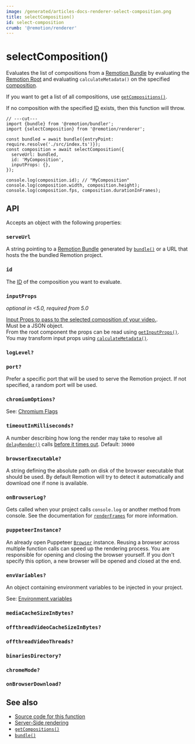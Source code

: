 ```yaml
---
image: /generated/articles-docs-renderer-select-composition.png
title: selectComposition()
id: select-composition
crumb: '@remotion/renderer'
---
```


# selectComposition()<AvailableFrom v="4.0.0"/>

Evaluates the list of compositions from a [Remotion Bundle](/docs/terminology/bundle) by evaluating the [Remotion Root](/docs/terminology/remotion-root) and evaluating `calculateMetadata()` on the specified [composition](/docs/terminology/composition).

If you want to get a list of all compositions, use [`getCompositions()`](/docs/renderer/get-compositions).

If no composition with the specified [ID](/docs/terminology/composition#composition-id) exists, then this function will throw.

```tsx twoslash title="Example"
// ---cut---
import {bundle} from '@remotion/bundler';
import {selectComposition} from '@remotion/renderer';

const bundled = await bundle({entryPoint: require.resolve('./src/index.ts')});
const composition = await selectComposition({
  serveUrl: bundled,
  id: 'MyComposition',
  inputProps: {},
});

console.log(composition.id); // "MyComposition"
console.log(composition.width, composition.height);
console.log(composition.fps, composition.durationInFrames);
```

## API

Accepts an object with the following properties:

### `serveUrl`

A string pointing to a [Remotion Bundle](/docs/terminology/bundle) generated by [`bundle()`](/docs/bundle) or a URL that hosts the the bundled Remotion project.

### `id`

The [ID](/docs/terminology/composition#composition-id) of the composition you want to evaluate.

### `inputProps`

_optional in &lt;5.0, required from 5.0_

[Input Props to pass to the selected composition of your video.](/docs/passing-props#passing-input-props-in-the-cli).  
Must be a JSON object.  
From the root component the props can be read using [`getInputProps()`](/docs/get-input-props).  
You may transform input props using [`calculateMetadata()`](/docs/calculate-metadata).

### `logLevel?`

<Options id="log" />

### `port?`

Prefer a specific port that will be used to serve the Remotion project. If not specified, a random port will be used.

### `chromiumOptions?`

See: [Chromium Flags](/docs/chromium-flags)

### `timeoutInMilliseconds?`

A number describing how long the render may take to resolve all [`delayRender()`](/docs/delay-render) calls [before it times out](/docs/timeout). Default: `30000`

### `browserExecutable?`

A string defining the absolute path on disk of the browser executable that should be used. By default Remotion will try to detect it automatically and download one if none is available.

### `onBrowserLog?`

Gets called when your project calls `console.log` or another method from console. See the documentation for [`renderFrames`](/docs/renderer/render-frames#onbrowserlog) for more information.

### `puppeteerInstance?`

An already open Puppeteer [`Browser`](/docs/renderer/open-browser) instance. Reusing a browser across multiple function calls can speed up the rendering process. You are responsible for opening and closing the browser yourself. If you don't specify this option, a new browser will be opened and closed at the end.

### `envVariables?`

An object containing environment variables to be injected in your project.

See: [Environment variables](/docs/env-variables/)

### `mediaCacheSizeInBytes?`<AvailableFrom v="4.0.352"/>

<Options id="media-cache-size-in-bytes" />

### `offthreadVideoCacheSizeInBytes?`<AvailableFrom v="4.0.23"/>

<Options id="offthreadvideo-cache-size-in-bytes" />

### `offthreadVideoThreads?`<AvailableFrom v="4.0.261"/>

<Options id="offthreadvideo-video-threads" />

### `binariesDirectory?`<AvailableFrom v="4.0.120" />

<Options id="binaries-directory" />

### `chromeMode?`<AvailableFrom v="4.0.248" />

<Options id="chrome-mode" />

### `onBrowserDownload?`<AvailableFrom v="4.0.137" />

<Options id="on-browser-download" />

## See also

- [Source code for this function](https://github.com/remotion-dev/remotion/blob/main/packages/renderer/src/select-composition.ts)
- [Server-Side rendering](/docs/ssr)
- [`getCompositions()`](/docs/renderer/get-compositions)
- [`bundle()`](/docs/bundle)
